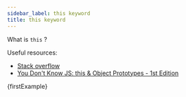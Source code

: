 ```yaml
---
sidebar_label: this keyword
title: this keyword
---
```



What is `this` ?

Useful resources:

- [Stack overflow](https://stackoverflow.com/a/3127440)
- [You Don't Know JS: this & Object Prototypes - 1st Edition](https://github.com/getify/You-Dont-Know-JS/blob/1st-ed/this%20&%20object%20prototypes/README.md#you-dont-know-js-this--object-prototypes)

<JSEditor>{firstExample}</JSEditor>
